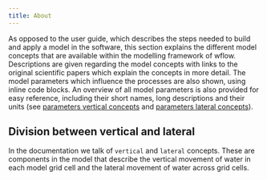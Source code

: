 ```yaml
---
title: About
---
```


As opposed to the user guide, which describes the steps needed to build and apply a model in
the software, this section explains the different model concepts that are available within
the modelling framework of wflow. Descriptions are given regarding the model concepts with
links to the original scientific papers which explain the concepts in more detail. The model
parameters which influence the processes are also shown, using inline code blocks. An
overview of all model parameters is also provided for easy reference, including their short
names, long descriptions and their units (see [parameters vertical concepts](@ref
params_vert) and [parameters lateral concepts](@ref params_lat)).

## Division between vertical and lateral

In the documentation we talk of `vertical` and `lateral` concepts. These are components in
the model that describe the vertical movement of water in each model grid cell and the
lateral movement of water across grid cells.
